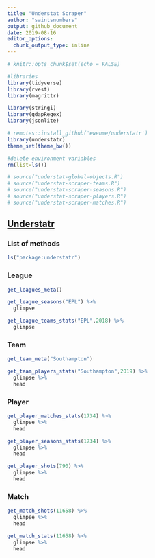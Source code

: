 ```yaml
---
title: "Understat Scraper"
author: "saintsnumbers"
output: github_document
date: 2019-08-16
editor_options: 
  chunk_output_type: inline
---
```


```r
# knitr::opts_chunk$set(echo = FALSE)

#libraries
library(tidyverse)
library(rvest)
library(magrittr)

library(stringi)
library(qdapRegex)
library(jsonlite)

# remotes::install_github('ewenme/understatr')
library(understatr)
theme_set(theme_bw())

#delete environment variables
rm(list=ls())
```

```r
# source("understat-global-objects.R")
# source("understat-scraper-teams.R")
# source("understat-scraper-seasons.R")
# source("understat-scraper-players.R")
# source("understat-scraper-matches.R")
```

## [Understatr](https://github.com/ewenme/understatr)

### List of methods

```r
ls("package:understatr")
```

### League

```r
get_leagues_meta()

get_league_seasons("EPL") %>%
  glimpse

get_league_teams_stats("EPL",2018) %>%
  glimpse
```

### Team

```r
get_team_meta("Southampton")

get_team_players_stats("Southampton",2019) %>%
  glimpse %>%
  head
```

### Player

```r
get_player_matches_stats(1734) %>%
  glimpse %>%
  head

get_player_seasons_stats(1734) %>%
  glimpse %>%
  head

get_player_shots(790) %>%
  glimpse %>%
  head
```

### Match

```r
get_match_shots(11658) %>%
  glimpse %>%
  head

get_match_stats(11658) %>%
  glimpse %>%
  head
```
